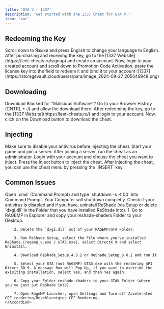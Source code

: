 ```yaml
---
title: 'GTA V - 1337'
description: 'Get started with the 1337 Cheat for GTA V.'
icon: 'car'
---
```


## Redeeming the Key

<Note>
    Scroll down to Языки and press English to change your language to English.
</Note>

<Steps>
    <Step title="First Step">
        After purchasing and receiving the key, go to the [1337 Website](https://leet-cheats.ru/signup) and create an account.
    </Step>
    <Step title="Second Step">
        Now, login to your created account and scroll down to Promotion Code Activation, paste the license key into the field to redeem it and bind it to your account
    </Step>
</Steps>

<Frame>
    ![1337](https://storagevault.cloud/users/para/image_2024-09-27_205646948.png)
</Frame>

## Downloading

<Note>
    Download Blocked for "Malicious Software"? Go to your Browser Histroy (CNTRL + J) and allow the download there.
</Note>

<Steps>
    <Step title="First Step">
        After redeeming the key, go to the [1337 Website](https://leet-cheats.ru/) and login to your account.
    </Step>
    <Step title="Second Step">
        Now, click on the Download button to download the cheat.
    </Step>
</Steps>

## Injecting 

<Note>
    Make sure to disable your antivirus before injecting the cheat.
</Note>

<Steps>
    <Step title="First Step">
        Start your game and join a server.
    </Step>
    <Step title="Second Step">
        After joining a server, run the cheat as an administrator.
    </Step>
    <Step title="Third Step">
        Login with your account and chouse the cheat you want to inject. 
    </Step>
    <Step title="Fourth Step">
        Press the Inject button to inject the cheat.
    </Step>
</Steps>
<Tip>
    After injecting the cheat, you can use the cheat menu by pressing the `INSERT` key. 
</Tip>

## Common Issues

<AccordionGroup>
    <Accordion title="Restart Your Computer Message">
        Open `cmd` (Command Prompt) and type `shutdown -s -t 00` into Command Prompt. Your Computer will shutdown completly.
    </Accordion>
    <Accordion title="Game Crash or nothing injected">
    Check if your antivirus is disabled and if you have, uninstall ReShade (via Setup or delete `dxgi.dll` in the Folder that you have installed ReShade into).
    </Accordion>
    <Accordion title="Still want to use ReShade?">
        1. Go to RAGEMP in Explorer and copy your reshade-shaders Folder to your Desktop.

        2. Delete the `dxgi.dll` out of your RAGEMP/GTA Folder.

        3. Run ReShade Setup, select the File where you've installed ReShade (ragemp_v.exe / GTA5.exe), select DirectX 9 and select Uninstall.

        4. Download ReShade_Setup_4.5.2 or ReShade_Setup_6.0.1 and run it

        5. Select your GTA (not RAGEMP) GTA5.exe with the rendering API Direct 3D 9. A message Box will Pop Up, if you want to override the exisiting installation, select Yes, and then Yes again.

        6. Copy your Folder reshade-shaders to your GTAV Folder (where you've just put ReShade into).

        7. Open RageMP Launcher, open Settings and Turn off Accelerated CEF rendering/Beschleunigtes CEF Rendering.
    </Accordion>
</AccordionGroup>